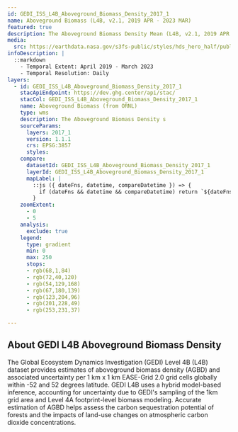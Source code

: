 ---
id: GEDI_ISS_L4B_Aboveground_Biomass_Density_2017_1
name: Aboveground Biomass (L4B, v2.1, 2019 APR - 2023 MAR)
featured: true
description: The Aboveground Biomass Density Mean (L4B, v2.1, 2019 APR to 2023 MAR) layer is the estimated mean aboveground biomass density, including forest and non-forest, within the 1 km x 1 km grid cell. 
media:
  src: https://earthdata.nasa.gov/s3fs-public/styles/hds_hero_half/public/2024-08/gedi-agbd-us-cloudfree--2-07-2023.jpg?VersionId=E_Zx.ti84WTiK8GB2XWD5VqrwZi7QNDl&itok=cjabduMn
infoDescription: |
  ::markdown    
    - Temporal Extent: April 2019 - March 2023
    - Temporal Resolution: Daily
layers:
  - id: GEDI_ISS_L4B_Aboveground_Biomass_Density_2017_1
    stacApiEndpoint: https://dev.ghg.center/api/stac/
    stacCol: GEDI_ISS_L4B_Aboveground_Biomass_Density_2017_1
    name: Aboveground Biomass (from ORNL)
    type: wms
    description: The Aboveground Biomass Density s
    sourceParams:
      layers: 2017_1
      version: 1.1.1
      crs: EPSG:3857
      styles:
    compare:
      datasetId: GEDI_ISS_L4B_Aboveground_Biomass_Density_2017_1
      layerId: GEDI_ISS_L4B_Aboveground_Biomass_Density_2017_1
      mapLabel: |
        ::js ({ dateFns, datetime, compareDatetime }) => {
          if (dateFns && datetime && compareDatetime) return `${dateFns.format(datetime, 'LLL yyyy')} VS ${dateFns.format(compareDatetime, 'LLL yyyy')}`;
        }    
    zoomExtent:
      - 0
      - 5
    analysis:
      exclude: true
    legend:
      type: gradient
      min: 0
      max: 250
      stops:
      - rgb(68,1,84)     
      - rgb(72,40,120)
      - rgb(54,129,168)
      - rgb(67,180,139)
      - rgb(123,204,96)
      - rgb(201,228,49)
      - rgb(253,231,37) 

---
<Block>
<Prose>

## About GEDI L4B Aboveground Biomass Density
The Global Ecosystem Dynamics Investigation (GEDI) Level 4B (L4B) dataset provides estimates of aboveground biomass density (AGBD) and associated uncertainty per 1 km x 1 km EASE-Grid 2.0 grid cells globally within -52 and 52 degrees latitude. GEDI L4B uses a hybrid model-based inference, accounting for uncertainty due to GEDI's sampling of the 1km grid area and Level 4A footprint-level biomass modeling. Accurate estimation of AGBD helps assess the carbon sequestration potential of forests and the impacts of land-use changes on atmospheric carbon dioxide concentrations.

</Prose>
</Block>